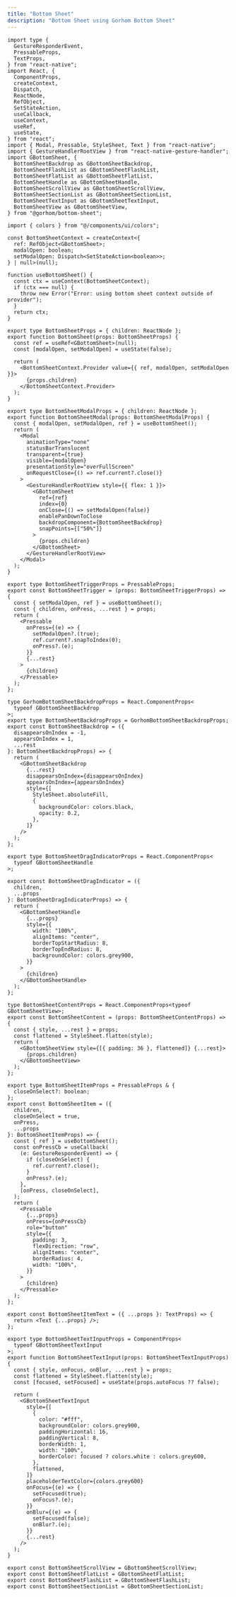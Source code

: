 ```yaml
---
title: "Bottom Sheet"
description: "Bottom Sheet using Gorhom Bottom Sheet"
---
```


```tsx
import type {
  GestureResponderEvent,
  PressableProps,
  TextProps,
} from "react-native";
import React, {
  ComponentProps,
  createContext,
  Dispatch,
  ReactNode,
  RefObject,
  SetStateAction,
  useCallback,
  useContext,
  useRef,
  useState,
} from "react";
import { Modal, Pressable, StyleSheet, Text } from "react-native";
import { GestureHandlerRootView } from "react-native-gesture-handler";
import GBottomSheet, {
  BottomSheetBackdrop as GBottomSheetBackdrop,
  BottomSheetFlashList as GBottomSheetFlashList,
  BottomSheetFlatList as GBottomSheetFlatList,
  BottomSheetHandle as GBottomSheetHandle,
  BottomSheetScrollView as GBottomSheetScrollView,
  BottomSheetSectionList as GBottomSheetSectionList,
  BottomSheetTextInput as GBottomSheetTextInput,
  BottomSheetView as GBottomSheetView,
} from "@gorhom/bottom-sheet";

import { colors } from "@/components/ui/colors";

const BottomSheetContext = createContext<{
  ref: RefObject<GBottomSheet>;
  modalOpen: boolean;
  setModalOpen: Dispatch<SetStateAction<boolean>>;
} | null>(null);

function useBottomSheet() {
  const ctx = useContext(BottomSheetContext);
  if (ctx === null) {
    throw new Error("Error: using bottom sheet context outside of provider");
  }
  return ctx;
}

export type BottomSheetProps = { children: ReactNode };
export function BottomSheet(props: BottomSheetProps) {
  const ref = useRef<GBottomSheet>(null);
  const [modalOpen, setModalOpen] = useState(false);

  return (
    <BottomSheetContext.Provider value={{ ref, modalOpen, setModalOpen }}>
      {props.children}
    </BottomSheetContext.Provider>
  );
}

export type BottomSheetModalProps = { children: ReactNode };
export function BottomSheetModal(props: BottomSheetModalProps) {
  const { modalOpen, setModalOpen, ref } = useBottomSheet();
  return (
    <Modal
      animationType="none"
      statusBarTranslucent
      transparent={true}
      visible={modalOpen}
      presentationStyle="overFullScreen"
      onRequestClose={() => ref.current?.close()}
    >
      <GestureHandlerRootView style={{ flex: 1 }}>
        <GBottomSheet
          ref={ref}
          index={0}
          onClose={() => setModalOpen(false)}
          enablePanDownToClose
          backdropComponent={BottomSheetBackdrop}
          snapPoints={["50%"]}
        >
          {props.children}
        </GBottomSheet>
      </GestureHandlerRootView>
    </Modal>
  );
}

export type BottomSheetTriggerProps = PressableProps;
export const BottomSheetTrigger = (props: BottomSheetTriggerProps) => {
  const { setModalOpen, ref } = useBottomSheet();
  const { children, onPress, ...rest } = props;
  return (
    <Pressable
      onPress={(e) => {
        setModalOpen?.(true);
        ref.current?.snapToIndex(0);
        onPress?.(e);
      }}
      {...rest}
    >
      {children}
    </Pressable>
  );
};

type GorhomBottomSheetBackdropProps = React.ComponentProps<
  typeof GBottomSheetBackdrop
>;
export type BottomSheetBackdropProps = GorhomBottomSheetBackdropProps;
export const BottomSheetBackdrop = ({
  disappearsOnIndex = -1,
  appearsOnIndex = 1,
  ...rest
}: BottomSheetBackdropProps) => {
  return (
    <GBottomSheetBackdrop
      {...rest}
      disappearsOnIndex={disappearsOnIndex}
      appearsOnIndex={appearsOnIndex}
      style={[
        StyleSheet.absoluteFill,
        {
          backgroundColor: colors.black,
          opacity: 0.2,
        },
      ]}
    />
  );
};

export type BottomSheetDragIndicatorProps = React.ComponentProps<
  typeof GBottomSheetHandle
>;

export const BottomSheetDragIndicator = ({
  children,
  ...props
}: BottomSheetDragIndicatorProps) => {
  return (
    <GBottomSheetHandle
      {...props}
      style={{
        width: "100%",
        alignItems: "center",
        borderTopStartRadius: 8,
        borderTopEndRadius: 8,
        backgroundColor: colors.grey900,
      }}
    >
      {children}
    </GBottomSheetHandle>
  );
};

type BottomSheetContentProps = React.ComponentProps<typeof GBottomSheetView>;
export const BottomSheetContent = (props: BottomSheetContentProps) => {
  const { style, ...rest } = props;
  const flattened = StyleSheet.flatten(style);
  return (
    <GBottomSheetView style={[{ padding: 36 }, flattened]} {...rest}>
      {props.children}
    </GBottomSheetView>
  );
};

export type BottomSheetItemProps = PressableProps & {
  closeOnSelect?: boolean;
};
export const BottomSheetItem = ({
  children,
  closeOnSelect = true,
  onPress,
  ...props
}: BottomSheetItemProps) => {
  const { ref } = useBottomSheet();
  const onPressCb = useCallback(
    (e: GestureResponderEvent) => {
      if (closeOnSelect) {
        ref.current?.close();
      }
      onPress?.(e);
    },
    [onPress, closeOnSelect],
  );
  return (
    <Pressable
      {...props}
      onPress={onPressCb}
      role="button"
      style={{
        padding: 3,
        flexDirection: "row",
        alignItems: "center",
        borderRadius: 4,
        width: "100%",
      }}
    >
      {children}
    </Pressable>
  );
};

export const BottomSheetItemText = ({ ...props }: TextProps) => {
  return <Text {...props} />;
};

export type BottomSheetTextInputProps = ComponentProps<
  typeof GBottomSheetTextInput
>;
export function BottomSheetTextInput(props: BottomSheetTextInputProps) {
  const { style, onFocus, onBlur, ...rest } = props;
  const flattened = StyleSheet.flatten(style);
  const [focused, setFocused] = useState(props.autoFocus ?? false);

  return (
    <GBottomSheetTextInput
      style={[
        {
          color: "#fff",
          backgroundColor: colors.grey900,
          paddingHorizontal: 16,
          paddingVertical: 8,
          borderWidth: 1,
          width: "100%",
          borderColor: focused ? colors.white : colors.grey600,
        },
        flattened,
      ]}
      placeholderTextColor={colors.grey600}
      onFocus={(e) => {
        setFocused(true);
        onFocus?.(e);
      }}
      onBlur={(e) => {
        setFocused(false);
        onBlur?.(e);
      }}
      {...rest}
    />
  );
}

export const BottomSheetScrollView = GBottomSheetScrollView;
export const BottomSheetFlatList = GBottomSheetFlatList;
export const BottomSheetFlashList = GBottomSheetFlashList;
export const BottomSheetSectionList = GBottomSheetSectionList;
```

